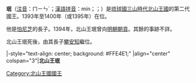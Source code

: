 {{琉球君主
| 名稱=珉
| 北山代數=2
| 怕尼芝代數=2
| 前任=[[怕尼芝|怕尼芝]]
| 繼任=[[攀安知|攀安知]]
| 畫像=
| 說明=
| 在位=1393年—1400年
| 宗主國=[[明|明]]
| 年號=[[洪武|洪武]]<br />[[建文|建文]]
| 冊封年=
| 冊封使=
| 正冊封使=
| 副冊封使=
| 姓名=珉
| 封號=
| 童名=
| 名乘=
| 別名=
| 神號=
| 出生年=？
| 立世子=
| 逝世年=1400年或1395年
| 諡號=
| 陵墓=
| 父親=[[怕尼芝|怕尼芝]]
| 嫡母=
| 母親=
| 烏帽子親=
| 妃=
| 夫人=
| 妻=
| 位號不明=
| 嫡兄弟=
| 嫡姊妹=
| 庶兄弟=
| 庶姊妹=
| 同胞兄弟=
| 同胞姊妹=
| 異母兄弟=
| 異母姊妹=
| 王子=[[攀安知|攀安知]]
| 直王子=
| 脇王子=
| 王女=
| 嫡王女=
| 庶王女=
| 注釋=
|}}
'''珉'''（[[注音|注音]]：ㄇㄧㄣˊ；[[漢語拼音|漢語拼音]]：mín；{{ryu|r=珉|kn=ミン|rm=Min|f=h}}；{{Bd|？||1400年或1395年}}）是[[琉球國|琉球國]][[三山時代|三山時代]][[怕尼芝王朝|北山王國]]的第二代國王。1393年至1400年（或1395年）在位。

他是[[怕尼芝|怕尼芝]]的長子。1394年，北山王珉曾向[[明朝|明朝]][[朝貢|朝貢]]。其餘的事跡不詳。

北山王珉死後，由其長子[[攀安知|攀安知]]繼位。

{{start box}}
|-style="text-align: center; background: #FFE4E1;"
|align="center" colspan="3"|'''北山王珉'''
{{s-before|[[怕尼芝|怕尼芝]]}}
{{s-title|第二代[[琉球君主列表#怕尼芝王朝|北山王國國王]]|1393年—1400年（或1395年）}}
{{s-after|[[攀安知|攀安知]]}}
{{end box}}

{{琉球歷代君主}}

{{君王小作品}}


[[Category:北山王國國王|Category:北山王國國王]]